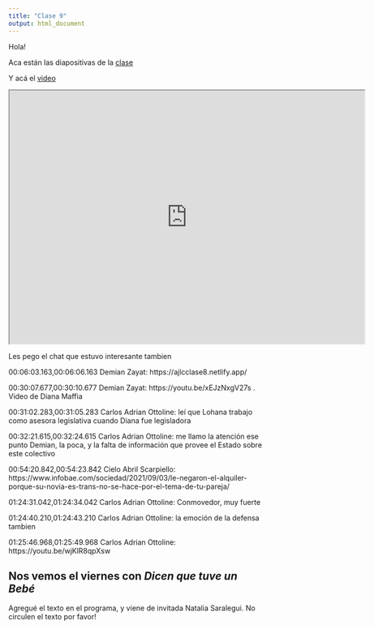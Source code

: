 ```yaml
---
title: "Clase 9"
output: html_document
---
```

Hola!

Aca están las diapositivas de la [clase](https://ajlcclase8.netlify.app)

Y acá el [video](https://drive.google.com/file/d/1HCie30JP7UYEsN7j3Hngv6-ZTxSYlrvl/view?usp=sharing)

<iframe src="https://https://drive.google.com/file/d/1HCie30JP7UYEsN7j3Hngv6-ZTxSYlrvl/preview" width="700" height="500"></iframe>

Les pego el chat que estuvo interesante tambien 


00:06:03.163,00:06:06.163
Demian Zayat: https://ajlcclase8.netlify.app/

00:30:07.677,00:30:10.677
Demian Zayat: https://youtu.be/xEJzNxgV27s . Video de Diana Maffia

00:31:02.283,00:31:05.283
Carlos Adrian Ottoline: leí que Lohana trabajo como asesora legislativa cuando Diana fue legisladora 

00:32:21.615,00:32:24.615
Carlos Adrian Ottoline: me llamo la atención ese punto Demian, la poca, y la falta de información que provee el Estado sobre este colectivo

00:54:20.842,00:54:23.842
Cielo Abril Scarpiello: https://www.infobae.com/sociedad/2021/09/03/le-negaron-el-alquiler-porque-su-novia-es-trans-no-se-hace-por-el-tema-de-tu-pareja/

01:24:31.042,01:24:34.042
Carlos Adrian Ottoline: Conmovedor, muy fuerte

01:24:40.210,01:24:43.210
Carlos Adrian Ottoline: la emoción de la defensa tambien

01:25:46.968,01:25:49.968
Carlos Adrian Ottoline: https://youtu.be/wjKlR8qpXsw

## Nos vemos el viernes con _Dicen que tuve un Bebé_ 

Agregué el texto en el programa, y viene de invitada Natalia Saralegui. No circulen el texto por favor!